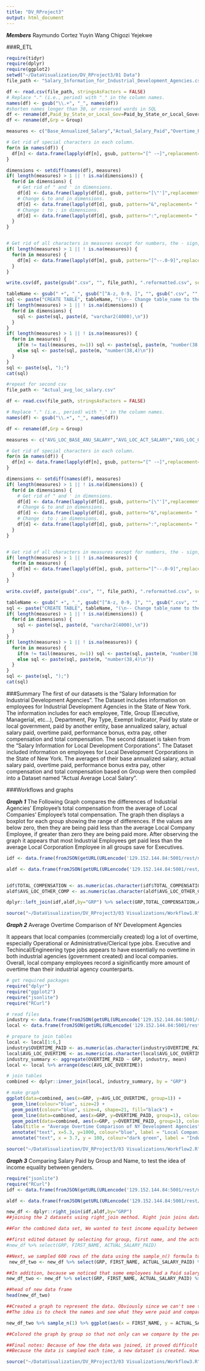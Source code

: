 ```yaml
---
title: "DV_RProject3"
output: html_document
---
```


***Members***
Raymundo Cortez
Yuyin Wang
Chigozi Yejekwe

###R_ETL
```r
require(tidyr)
require(dplyr)
require(ggplot2)
setwd("~/DataVisualization/DV_RProject3/01 Data")
file_path <- "Salary_Information_for_Industrial_Development_Agencies.csv"

df <- read.csv(file_path, stringsAsFactors = FALSE)
# Replace "." (i.e., period) with "_" in the column names.
names(df) <- gsub("\\.+", "_", names(df))
#shorten names longer than 30, or reserved words in SQL
df <- rename(df,Paid_by_State_or_Local_Gov=Paid_by_State_or_Local_Government)
df <- rename(df,Grp = Group)

measures <- c("Base_Annualized_Salary","Actual_Salary_Paid","Overtime_Paid","Performance_Bonus","Extra_Pay","Other_Compensation","Total_Compensation")

# Get rid of special characters in each column.
for(n in names(df)) {
  df[n] <- data.frame(lapply(df[n], gsub, pattern="[^ -~]",replacement= ""))
}

dimensions <- setdiff(names(df), measures)
if( length(measures) > 1 || ! is.na(dimensions)) {
  for(d in dimensions) {
    # Get rid of " and ' in dimensions.
    df[d] <- data.frame(lapply(df[d], gsub, pattern="[\"']",replacement= ""))
    # Change & to and in dimensions.
    df[d] <- data.frame(lapply(df[d], gsub, pattern="&",replacement= " and "))
    # Change : to ; in dimensions.
    df[d] <- data.frame(lapply(df[d], gsub, pattern=":",replacement= ";"))
  }
}


# Get rid of all characters in measures except for numbers, the - sign, and period.dimensions
if( length(measures) > 1 || ! is.na(measures)) {
  for(m in measures) {
    df[m] <- data.frame(lapply(df[m], gsub, pattern="[^--.0-9]",replacement= ""))
  }
}

write.csv(df, paste(gsub(".csv", "", file_path), ".reformatted.csv", sep=""), row.names=FALSE, na = "")

tableName <- gsub(" +", "_", gsub("[^A-z, 0-9, ]", "", gsub(".csv", "", file_path)))
sql <- paste("CREATE TABLE", tableName, "(\n-- Change table_name to the table name you want.\n")
if( length(measures) > 1 || ! is.na(dimensions)) {
  for(d in dimensions) {
    sql <- paste(sql, paste(d, "varchar2(4000),\n"))
  }
}
if( length(measures) > 1 || ! is.na(measures)) {
  for(m in measures) {
    if(m != tail(measures, n=1)) sql <- paste(sql, paste(m, "number(38,4),\n"))
    else sql <- paste(sql, paste(m, "number(38,4)\n"))
  }
}
sql <- paste(sql, ");")
cat(sql)

#repeat for second csv
file_path <- "Actual_avg_loc_salary.csv"

df <- read.csv(file_path, stringsAsFactors = FALSE)

# Replace "." (i.e., period) with "_" in the column names.
names(df) <- gsub("\\.+", "_", names(df))

df <- rename(df,Grp = Group)

measures <- c("AVG_LOC_BASE_ANU_SALARY","AVG_LOC_ACT_SALARY","AVG_LOC_OVERTIME","AVG_LOC_BONUS","AVG_LOC_EXTRA_PAY","AVG_LOC_TOT_COMP","AVG_LOC_OTHER_COMP")

# Get rid of special characters in each column.
for(n in names(df)) {
  df[n] <- data.frame(lapply(df[n], gsub, pattern="[^ -~]",replacement= ""))
}

dimensions <- setdiff(names(df), measures)
if( length(measures) > 1 || ! is.na(dimensions)) {
  for(d in dimensions) {
    # Get rid of " and ' in dimensions.
    df[d] <- data.frame(lapply(df[d], gsub, pattern="[\"']",replacement= ""))
    # Change & to and in dimensions.
    df[d] <- data.frame(lapply(df[d], gsub, pattern="&",replacement= " and "))
    # Change : to ; in dimensions.
    df[d] <- data.frame(lapply(df[d], gsub, pattern=":",replacement= ";"))
  }
}


# Get rid of all characters in measures except for numbers, the - sign, and period.dimensions
if( length(measures) > 1 || ! is.na(measures)) {
  for(m in measures) {
    df[m] <- data.frame(lapply(df[m], gsub, pattern="[^--.0-9]",replacement= ""))
  }
}

write.csv(df, paste(gsub(".csv", "", file_path), ".reformatted.csv", sep=""), row.names=FALSE, na = "")

tableName <- gsub(" +", "_", gsub("[^A-z, 0-9, ]", "", gsub(".csv", "", file_path)))
sql <- paste("CREATE TABLE", tableName, "(\n-- Change table_name to the table name you want.\n")
if( length(measures) > 1 || ! is.na(dimensions)) {
  for(d in dimensions) {
    sql <- paste(sql, paste(d, "varchar2(4000),\n"))
  }
}
if( length(measures) > 1 || ! is.na(measures)) {
  for(m in measures) {
    if(m != tail(measures, n=1)) sql <- paste(sql, paste(m, "number(38,4),\n"))
    else sql <- paste(sql, paste(m, "number(38,4)\n"))
  }
}
sql <- paste(sql, ");")
cat(sql)
```

###Summary
The first of our datasets is the "Salary Information for Industrial Development Agencies". The Dataset includes information on employees for Industrial Development Agencies in the State of New York. The information includes for each employee, Title, Group (Executive, Managerial, etc...), Department, Pay Type, Exempt Indicator, Paid by state or local government, paid by another entity, base annualized salary, actual salary paid, overtime paid, performance bonus, extra pay, other compensation and total compensation.
The second dataset is taken from the "Salary Information for Local Development Corporations". The Dataset included information on employees for Local Development Corporations in the State of New York. The averages of their base annualized salary, actual salary paid, overtime paid, performance bonus extra pay, other compensation and total compensation based on Group were then compiled into a Dataset named "Actual Average Local Salary".

###Workflows and graphs

***Graph 1***
The Following Graph compares the differences of Industrial Agencies' Employee's total compensation from the average of Local Companies' Employee's total compensation. The graph then displays a boxplot for each group showing the range of differences. If the values are below zero, then they are being paid less than the average Local Company Employee, if greater than zero they are being paid more. After observing the graph it appears that most Industrial Employees get paid less than the average Local Corporation Employee in all groups save for Executives.
```r
idf <- data.frame(fromJSON(getURL(URLencode('129.152.144.84:5001/rest/native/?query="select * from SINFOINDUSTRIALA"'),httpheader=c(DB='jdbc:oracle:thin:@129.152.144.84:1521/PDBF15DV.usuniversi01134.oraclecloud.internal', USER='cs329e_rc37495', PASS='orcl_rc37495', MODE='native_mode', MODEL='model', returnDimensions = 'False', returnFor = 'JSON'), verbose = TRUE), ))

aldf <- data.frame(fromJSON(getURL(URLencode('129.152.144.84:5001/rest/native/?query="select * from AVG_LOC_SALARY"'),httpheader=c(DB='jdbc:oracle:thin:@129.152.144.84:1521/PDBF15DV.usuniversi01134.oraclecloud.internal', USER='cs329e_rc37495', PASS='orcl_rc37495', MODE='native_mode', MODEL='model', returnDimensions = 'False', returnFor = 'JSON'), verbose = TRUE), ))


idf$TOTAL_COMPENSATION <- as.numeric(as.character(idf$TOTAL_COMPENSATION))
aldf$AVG_LOC_OTHER_COMP <- as.numeric(as.character(aldf$AVG_LOC_OTHER_COMP))

dplyr::left_join(idf,aldf,by="GRP") %>% select(GRP,TOTAL_COMPENSATION,AVG_LOC_OTHER_COMP) %>% mutate(DIFFAVG = TOTAL_COMPENSATION - AVG_LOC_OTHER_COMP) %>% filter(GRP == c("Executive","Managerial","Administrative/Clerical","Professional","Operational","Technical/Engineering")) %>% ggplot(aes(x = GRP, y = DIFFAVG, colour = GRP)) + geom_boxplot(fill = "grey") + labs(x="Group",y="Difference from Average of Local Development Compensation") + theme(axis.text.x=element_text(angle=-20,color="black"))
```
```r
source("~/DataVisualization/DV_RProject3/03 Visualizations/Workflow1.R", echo = TRUE)
```

***Graph 2***
Average Overtime Comparison of NY Development Agencies

It appears that local companies (commercially created) log a lot of overtime, especially Operational or Administrative/Clerical type jobs. Executive and Techincal/Engineering type jobs appears to have essentially no overtime in both industrial agencies (government created) and local companies. Overall, local company employees record a siginificantly more amount of overtime than their industrial agency counterparts.
```r
# get required packages
require("dplyr")
require("ggplot2")
require("jsonlite")
require("RCurl")

# read files
industry <- data.frame(fromJSON(getURL(URLencode('129.152.144.84:5001/rest/native/?query="select * from SINFOINDUSTRIALA"'),httpheader=c(DB='jdbc:oracle:thin:@129.152.144.84:1521/PDBF15DV.usuniversi01134.oraclecloud.internal', USER='cs329e_rc37495', PASS='orcl_rc37495', MODE='native_mode', MODEL='model', returnDimensions = 'False', returnFor = 'JSON'), verbose = TRUE), ))
local <- data.frame(fromJSON(getURL(URLencode('129.152.144.84:5001/rest/native/?query="select * from AVG_LOC_SALARY"'),httpheader=c(DB='jdbc:oracle:thin:@129.152.144.84:1521/PDBF15DV.usuniversi01134.oraclecloud.internal', USER='cs329e_rc37495', PASS='orcl_rc37495', MODE='native_mode', MODEL='model', returnDimensions = 'False', returnFor = 'JSON'), verbose = TRUE), ))

# prepare to join tables
local <- local[1:6,]
industry$OVERTIME_PAID <- as.numeric(as.character(industry$OVERTIME_PAID))
local$AVG_LOC_OVERTIME <- as.numeric(as.character(local$AVG_LOC_OVERTIME))
industry_summary <- aggregate(OVERTIME_PAID ~ GRP, industry, mean)
local <- local %>% arrange(desc(AVG_LOC_OVERTIME))

# join tables
combined <- dplyr::inner_join(local, industry_summary, by = "GRP")

# make graph
ggplot(data=combined, aes(x=GRP, y=AVG_LOC_OVERTIME, group=1)) +
  geom_line(colour="blue", size=2) +
  geom_point(colour="blue", size=4, shape=21, fill="black") + 
  geom_line(data=combined, aes(x=GRP, y=OVERTIME_PAID, group=1), colour="dark green", size=2) + 
  geom_point(data=combined, aes(x=GRP, y=OVERTIME_PAID, group=1), colour="dark green", size=4, shape=21, fill="black") +
  labs(title = "Average Overtime Comparison of NY Development Agencies", x = "Job Type", y = "Annual Average Overtime (hours/employee)") + 
  annotate("text", x=5.3, y=1000, colour="blue", label = "Local Companies") + 
  annotate("text", x = 3.7, y = 100, colour="dark green", label = "Industrial Agencies")
```
```r
source("~/DataVisualization/DV_RProject3/03 Visualizations/Workflow2.R", echo = TRUE)
```

***Graph 3***
Comparing Salary Paid by Group and Name, to test the idea of income equality between genders.

```r
require("jsonlite")
require("RCurl")
idf <- data.frame(fromJSON(getURL(URLencode('129.152.144.84:5001/rest/native/?query="select * from SINFOINDUSTRIALA"'),httpheader=c(DB='jdbc:oracle:thin:@129.152.144.84:1521/PDBF15DV.usuniversi01134.oraclecloud.internal', USER='cs329e_rc37495', PASS='orcl_rc37495', MODE='native_mode', MODEL='model', returnDimensions = 'False', returnFor = 'JSON'), verbose = TRUE), ))

aldf <- data.frame(fromJSON(getURL(URLencode('129.152.144.84:5001/rest/native/?query="select * from AVG_LOC_SALARY"'),httpheader=c(DB='jdbc:oracle:thin:@129.152.144.84:1521/PDBF15DV.usuniversi01134.oraclecloud.internal', USER='cs329e_rc37495', PASS='orcl_rc37495', MODE='native_mode', MODEL='model', returnDimensions = 'False', returnFor = 'JSON'), verbose = TRUE), ))

new_df <- dplyr::right_join(idf,aldf,by="GRP")
##joining the 2 datasets using right_join method. Right join joins datasets by matching rows from a to b

##For the combined data set, We wanted to test income equality between genders.

##first edited dataset by selecting for group, first name, and the actual salary that the employee was paid. 
#new_df %>% select(GRP, FIRST_NAME, ACTUAL_SALARY_PAID)

##Next, we sampled 600 rows of the data using the sample_n() formula to pull out different people.
 new_df_two <- new_df %>% select(GRP, FIRST_NAME, ACTUAL_SALARY_PAID) %>% sample_n(600) %>% filter(ACTUAL_SALARY_PAID != 0) %>% group_by(GRP)

##In addition, because we noticed that some employees had a Paid salary of 0, we further editted the code to removed those people using filter().
new_df_two <- new_df %>% select(GRP, FIRST_NAME, ACTUAL_SALARY_PAID) %>% sample_n(600) %>% filter(ACTUAL_SALARY_PAID != 0) %>% group_by(GRP)

##head of new data frame
head(new_df_two)

##Created a graph to represent the data. Obviously since we can't see these people, we can't tell for sure their gender; however, we can infer their gender based on their name. For instance, someone named "Peter" is highly likely to be male or a "Sarah" will more than likely be female. 
##The idea is to check the names and see what they were paid and compare. If we see that feminine-sounding names were, on average, receiving less compensation than male-sounding names then we can INFER that there was some form of income inequality being exhibited. 

new_df_two %>% sample_n(1) %>% ggplot(aes(x = FIRST_NAME, y = ACTUAL_SALARY_PAID, fill = GRP)) + geom_bar(stat = "identity") + theme(panel.background = element_rect(fill = "black")) + theme(panel.grid.major = element_line(color = "red", linetype = "dotted")) + theme(plot.background = element_rect(fill = "white")) + ggtitle("Is Gender Unfairly Affecting One's Salary?") + theme(plot.title = element_text(color = "steelblue4", size = 20)) + xlab("Employee's First Name") + ylab("Salary") + theme(axis.text.x=element_text(angle=-20,color="black"))

##Colored the graph by group so that not only can we compare by the person's first name then we can also compare within the groups and see if individual's with feminine names were getting paid less than their male counterparts in the same position. For aesthetic reasons, I altered the graph in order to change the x-axis title, y-axis title, graph title, and then added more color to the graph in the background and with the titles.

##Final notes: Because of how the data was joined, it proved difficult to remove all null values hence why "null" is on the graph in both the x and y axis. For analytical purposes, these null-named individuals should be thrown out. 
##Because the data is sampled each time, a new dataset is created. However, the advantage is that you can continuously create trials and keep comparing until a more accurate picture is created.
```
```r

source("~/DataVisualization/DV_RProject3/03 Visualizations/Workflow3.R", echo = TRUE)
```